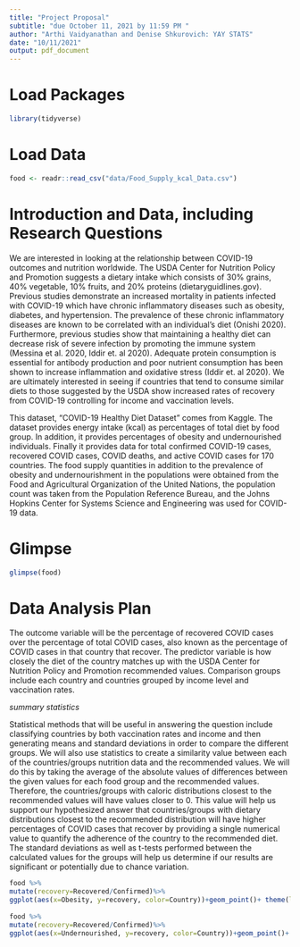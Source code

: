 ```yaml
---
title: "Project Proposal"
subtitle: "due October 11, 2021 by 11:59 PM "
author: "Arthi Vaidyanathan and Denise Shkurovich: YAY STATS"
date: "10/11/2021"
output: pdf_document
---
```


# Load Packages

```r
library(tidyverse) 
``` 

# Load Data
```r
food <- readr::read_csv("data/Food_Supply_kcal_Data.csv")
```

# Introduction and Data, including Research Questions

We are interested in looking at the relationship between COVID-19 outcomes and nutrition worldwide. The USDA Center for Nutrition Policy and Promotion suggests a dietary intake which consists of 30% grains, 40% vegetable, 10% fruits, and 20% proteins (dietaryguidlines.gov). Previous studies demonstrate an increased mortality in patients infected with COVID-19 which have chronic inflammatory diseases such as obesity, diabetes, and hypertension. The prevalence of these chronic inflammatory diseases are known to be correlated with an individual's diet (Onishi 2020). Furthermore, previous studies show that maintaining a healthy diet can decrease risk of severe infection by promoting the immune system (Messina et al. 2020, Iddir et. al 2020). Adequate protein consumption is essential for antibody production and poor nutrient consumption has been shown to increase inflammation and oxidative stress (Iddir et. al 2020). We are ultimately interested in seeing if countries that tend to consume similar diets to those suggested by the USDA show increased rates of recovery from COVID-19 controlling for income and vaccination levels.

This dataset, “COVID-19 Healthy Diet Dataset” comes from Kaggle. The dataset provides energy intake (kcal) as percentages of total diet by food group. In addition, it provides percentages of obesity and undernourished individuals. Finally it provides data for total confirmed COVID-19 cases, recovered COVID cases, COVID deaths, and active COVID cases for 170 countries. The food supply quantities in addition to the prevalence of obesity and undernourishment in the populations were obtained from the Food and Agricultural Organization of the United Nations, the population count was taken from the Population Reference Bureau, and the Johns Hopkins Center for Systems Science and Engineering was used for COVID-19 data. 


# Glimpse

```r
glimpse(food)
```

# Data Analysis Plan

The outcome variable will be the percentage of recovered COVID cases over the percentage of total COVID cases, also known as the percentage of COVID cases in that country that recover. The predictor variable is how closely the diet of the country matches up with the USDA Center for Nutrition Policy and Promotion recommended values. Comparison groups include each country and countries grouped by income level and vaccination rates. 

*summary statistics*

Statistical methods that will be useful in answering the question include classifying countries by both vaccination rates and income and then generating means and standard deviations in order to compare the different groups. We will also use statistics to create a similarity value between each of the countries/groups nutrition data and the recommended values. We will do this by taking the average of the absolute values of differences between the given values for each food group and the recommended values. Therefore, the countries/groups with caloric distributions closest to the recommended values will have values closer to 0. This value will help us support our hypothesized answer that countries/groups with dietary distributions closest to the recommended distribution will have higher percentages of COVID cases that recover by providing a single numerical value to quantify the adherence of the country to the recommended diet. The standard deviations as well as t-tests performed between the calculated values for the groups will help us determine if our results are significant or potentially due to chance variation. 

```r
food %>%
mutate(recovery=Recovered/Confirmed)%>%
ggplot(aes(x=Obesity, y=recovery, color=Country))+geom_point()+ theme(legend.position = "none")+labs(title="Obesity rates compared to COVID Recovery Rates by Country", subtitle="Colors indicate country", x="Obesity Rate", y="Recovery Rate")
  
food %>%
mutate(recovery=Recovered/Confirmed)%>%
ggplot(aes(x=Undernourished, y=recovery, color=Country))+geom_point()+ theme(legend.position = "none")+labs(title="Undernourishment rates compared to COVID Recovery Rates by Country", subtitle="Colors indicate country", x="Undernourishment Rate", y="Recovery Rate")


```
